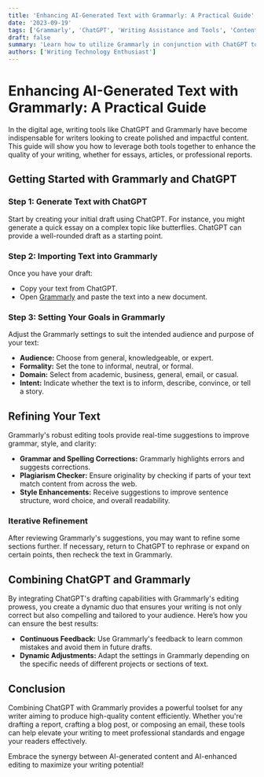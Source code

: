 ```yaml
---
title: 'Enhancing AI-Generated Text with Grammarly: A Practical Guide'
date: '2023-09-19'
tags: ['Grammarly', 'ChatGPT', 'Writing Assistance and Tools', 'Content Creation']
draft: false
summary: 'Learn how to utilize Grammarly in conjunction with ChatGPT to refine and perfect AI-generated text. This guide explores the integration of these tools to ensure accuracy, clarity, and originality in your writing.'
authors: ['Writing Technology Enthusiast']
---
```


# Enhancing AI-Generated Text with Grammarly: A Practical Guide

In the digital age, writing tools like ChatGPT and Grammarly have become indispensable for writers looking to create polished and impactful content. This guide will show you how to leverage both tools together to enhance the quality of your writing, whether for essays, articles, or professional reports.

## Getting Started with Grammarly and ChatGPT

### Step 1: Generate Text with ChatGPT

Start by creating your initial draft using ChatGPT. For instance, you might generate a quick essay on a complex topic like butterflies. ChatGPT can provide a well-rounded draft as a starting point.

### Step 2: Importing Text into Grammarly

Once you have your draft:
- Copy your text from ChatGPT.
- Open [Grammarly](https://www.grammarly.com/a?utm_source=google&utm_medium=cpc&utm_campaign=brand&utm_content=486649398671&utm_term=grammerly&matchtype=e&placement=&network=g&gclid=Cj0KCQiA54KfBhCKARIsAJzSrdqF684mUIX9CPfDX3n6INa9ghy0txuxRCTe6R3gZCJVlJb-UIhGhgEaAqBHEALw_wcB&gclsrc=aw.ds) and paste the text into a new document.

### Step 3: Setting Your Goals in Grammarly

Adjust the Grammarly settings to suit the intended audience and purpose of your text:
- **Audience:** Choose from general, knowledgeable, or expert.
- **Formality:** Set the tone to informal, neutral, or formal.
- **Domain:** Select from academic, business, general, email, or casual.
- **Intent:** Indicate whether the text is to inform, describe, convince, or tell a story.

## Refining Your Text

Grammarly's robust editing tools provide real-time suggestions to improve grammar, style, and clarity:
- **Grammar and Spelling Corrections:** Grammarly highlights errors and suggests corrections.
- **Plagiarism Checker:** Ensure originality by checking if parts of your text match content from across the web.
- **Style Enhancements:** Receive suggestions to improve sentence structure, word choice, and overall readability.

### Iterative Refinement

After reviewing Grammarly's suggestions, you may want to refine some sections further. If necessary, return to ChatGPT to rephrase or expand on certain points, then recheck the text in Grammarly.

## Combining ChatGPT and Grammarly

By integrating ChatGPT's drafting capabilities with Grammarly's editing prowess, you create a dynamic duo that ensures your writing is not only correct but also compelling and tailored to your audience. Here’s how you can ensure the best results:
- **Continuous Feedback:** Use Grammarly's feedback to learn common mistakes and avoid them in future drafts.
- **Dynamic Adjustments:** Adapt the settings in Grammarly depending on the specific needs of different projects or sections of text.

## Conclusion

Combining ChatGPT with Grammarly provides a powerful toolset for any writer aiming to produce high-quality content efficiently. Whether you're drafting a report, crafting a blog post, or composing an email, these tools can help elevate your writing to meet professional standards and engage your readers effectively.

Embrace the synergy between AI-generated content and AI-enhanced editing to maximize your writing potential!

